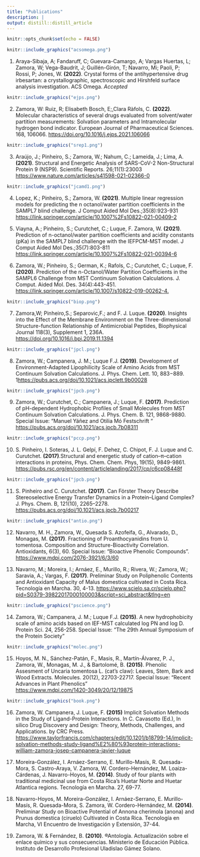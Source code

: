 ```yaml
---
title: "Publications"
description: |
output: distill::distill_article
---
```


```r
knitr::opts_chunk$set(echo = FALSE)
```
```r
knitr::include_graphics("acsomega.png")
```
1. Araya-Sibaja, A; Fandaruff, C; Guevara-Camargo, A; Vargas Huertas, L; Zamora, W; Vega-Baudrit, J; Guillén-Girón, T; Navarro, Mi; Paoli, P; Rossi, P; Jones, W. **(2022)**. Crystal forms of the antihypertensive drug irbesartan: a crystallographic, spectroscopic and Hirshfeld surface analysis investigation. ACS Omega. *Accepted*

```r
knitr::include_graphics("ejps.png")
```
2. Zamora, W: Ruiz, R;  Elisabeth Bosch, E;,Clara Ràfols, C. **(2022)**. Molecular characteristics of several drugs evaluated from solvent/water partition measurements: Solvation parameters and Intramolecular hydrogen bond indicator.  European Journal of Pharmaceutical Sciences. 168, 106066.
  <https://doi.org/10.1016/j.ejps.2021.106066>
  
```r
knitr::include_graphics("srep1.png")
```
3. Araújo, J.; Pinheiro, S.; Zamora, W.; Nahum, C.; Lameida, J.; Lima, A. **(2021)**. Structural and Energetic Analysis of SARS-CoV-2 Non-Structural Protein 9 (NSP9). Scientific Reports. 26;11(1):23003
  <https://www.nature.com/articles/s41598-021-02366-0>
  
```r
knitr::include_graphics("jcamd1.png")
```
4. Lopez, K.; Pinheiro, S.; Zamora, W. **(2021)**. Multiple linear regression models for predicting the n octanol/water partition coefficients in the SAMPL7 blind challenge. J Comput Aided Mol Des.;35(8):923-931
 <https://link.springer.com/article/10.1007%2Fs10822-021-00409-2>

5. Viayna, A.; Pinheiro, S.; Curutchet, C.; Luque, F.  Zamora, W. **(2021)**. Prediction of n-octanol/water partition coefficients and acidity constants (pKa) in the SAMPL7 blind challenge with the IEFPCM-MST model. J Comput Aided Mol Des.;35(7):803-811
 <https://link.springer.com/article/10.1007%2Fs10822-021-00394-6>

6. Zamora, W.; Pinheiro, S.; German, K.; Rafols, C.; Curutchet, C.; Luque, F. **(2020)**. Prediction of the n-Octanol/Water Partition Coefficients in the SAMPL6 Challenge from MST Continuum Solvation Calculations. J. Comput. Aided Mol. Des. 34(4):443-451.
 <https://link.springer.com/article/10.1007/s10822-019-00262-4.> 

```r
knitr::include_graphics("biop.png")
```
7. Zamora,W; Pinheiro,S.; Separovic,F.; and F. J. Luque. **(2020)**. Insights into the Effect of the Membrane Environment on the Three-dimensional Structure-function Relationship of Antimicrobial Peptides, Biophysical Journal 118(3),
Supplement 1, 236A.
 <https://doi.org/10.1016/j.bpj.2019.11.1394>

```r
knitr::include_graphics("jpcl.png")
```
8. Zamora, W.; Campanera, J. M.; Luque F.J. **(2019)**. Development of Environment-Adapted Lipophilicity Scale of Amino Acids from MST Continuum Solvation Calculations. J. Phys. Chem. Lett. 10, 883−889.  1<https://pubs.acs.org/doi/10.1021/acs.jpclett.9b00028>

```r
knitr::include_graphics("jpcb.png")
```
9. Zamora, W.; Curutchet, C.; Campanera, J.; Luque, F. **(2017)**. Prediction of pH-dependent Hydrophobic Profiles of Small Molecules from MST Continuum Solvation Calculations. J. Phys. Chem. B. 121, 9868-9880. Special Issue: “Manuel Yáñez and Otilia Mó Festschrift “
 <https://pubs.acs.org/doi/10.1021/acs.jpcb.7b08311>

```r
knitr::include_graphics("pccp.png")
```
10. S. Pinheiro, I. Soteras, J. L. Gelpí, F. Dehez, C. Chipot, F. J. Luque and C. Curutchet. **(2017)**.Structural and energetic study of cation–π–cation interactions in proteins, Phys. Chem. Chem. Phys, 19(15), 9849-9861.
 <https://pubs.rsc.org/en/content/articlelanding/2017/cp/c6cp08448f>

```r
knitr::include_graphics("jpcb.png")
```
11. S. Pinheiro and C. Curutchet. **(2017)**. Can Förster Theory Describe Stereoselective Energy Transfer Dynamics in a Protein–Ligand Complex? J. Phys. Chem. B, 121(10), 2265–2278.
 <https://pubs.acs.org/doi/10.1021/acs.jpcb.7b00217>

```r
knitr::include_graphics("antio.png")
```
12. Navarro, M. H., Zamora, W., Quesada S. Azofeifa, G., Alvarado, D., Monagas, M. **(2017)**. Fractioning of Proanthocyanidins from U. tomentosa. Composition and Structure-Bioactivity Correlation. Antioxidants, 6(3), 60. Special Issue: "Bioactive Phenolic Compounds". 
 <https://www.mdpi.com/2076-3921/6/3/60>

13. Navarro, M.; Moreira, I.; Arnáez, E., Murillo, R.; Rivera, W.; Zamora, W.; Saravia, A.; Vargas, F. **(2017)**. Preliminar Study on Poliphenolic Contents and Antioxidant Capacity of Malus domestica cultivated in Costa Rica. Tecnología en Marcha. 30, 4-13.
 <https://www.scielo.sa.cr/scielo.php?pid=S0379-39822017000100003&script=sci_abstract&tlng=en>

```r
knitr::include_graphics("pscience.png")
```
14. Zamora, W.; Campanera, J. M.; Luque F.J. **(2015)**. A new hydrophobicity scale of amino acids based on IEF-MST calculated log PN and log D. Protein Sci. 24, 256-258. Special Issue: “The 29th Annual Symposium of the Protein Society”

```r
knitr::include_graphics("molec.png")
```
15. Hoyos, M. N., Sánchez-Patán, F., Masis, R., Martín-Álvarez, P. J., Zamora, W., Monagas, M. J., & Bartolomé, B. **(2015)**. Phenolic Assesment of Uncaria tomentosa L. (cat's claw): Leaves, Stem, Bark and Wood Extracts. Molecules. 20(12), 22703-22717. Special Issue: “Recent Advances in Plant Phenolics”     
 <https://www.mdpi.com/1420-3049/20/12/19875>

```r
knitr::include_graphics("book.png")
```
16. Zamora, W. Campanera, J. Luque, F. **(2015)** Implicit Solvation Methods in the Study of Ligand-Protein Interactions. In C. Cavasotto (Ed.), In silico Drug Discovery and Design: Theory, Methods, Challenges, and Applications. by CRC Press.              <https://www.taylorfrancis.com/chapters/edit/10.1201/b18799-14/implicit-solvation-methods-study-ligand%E2%80%93protein-interactions-william-zamora-josep-campanera-javier-luque>

17. Moreira-González, I. Arnáez-Serrano, E. Murillo-Masís, R. Quesada-Mora, S. Castro-Araya, V. Zamora, W. Cordero-Hernández, M. Loaiza-Cárdenas, J. Navarro-Hoyos, M. **(2014)**. Study of four plants with traditional medicinal use from Costa Rica’s Huetar Norte and Huetar Atlantica regions. Tecnología en Marcha. 27, 69-77. 

18. Navarro-Hoyos, M. Moreira-González, I. Arnáez-Serrano, E. Murillo-Masís, R. Quesada-Mora, S. Zamora, W. Cordero-Hernández, M. **(2014)**. Preliminar Study on Bioactive Potential of Annona cherimola (anona) and Prunus domestica (ciruelo) Cultivated in Costa Rica. Tecnología en Marcha, VI Encuentro de Investigación y Extensión, 37-44.

19. Zamora, W. & Fernández, B. **(2010)**. ®Antología. Actualización sobre el enlace químico y sus consecuencias. Ministerio de Educación Pública. Instituto de Desarrollo Profesional Uladislao Gámez Solano.



